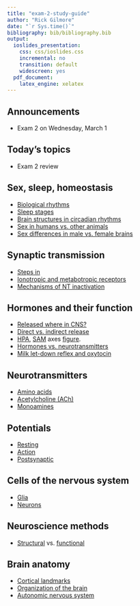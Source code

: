 ```yaml
---
title: "exam-2-study-guide"
author: "Rick Gilmore"
date: "`r Sys.time()`"
bibliography: bib/bibliography.bib
output:
  ioslides_presentation:
    css: css/ioslides.css
    incremental: no
    transition: default
    widescreen: yes
  pdf_document:
    latex_engine: xelatex
---
```


## Announcements

- Exam 2 on Wednesday, March 1

## Today's topics

- Exam 2 review

## Sex, sleep, homeostasis

- [Biological rhythms](https://psu-psychology.github.io/psych-260-spring-2017/lecture-notes/260-2017-02-24-sleep.html#4)
- [Sleep stages](https://psu-psychology.github.io/psych-260-spring-2017/lecture-notes/260-2017-02-24-sleep.html#15)
- [Brain structures in circadian rhythms](https://psu-psychology.github.io/psych-260-spring-2017/lecture-notes/260-2017-02-24-sleep.html#8)
- [Sex in humans vs. other animals](https://psu-psychology.github.io/psych-260-spring-2017/lecture-notes/260-2017-02-22-sex.html#13)
- [Sex differences in male vs. female brains](https://psu-psychology.github.io/psych-260-spring-2017/lecture-notes/260-2017-02-22-sex.html#19)

## Synaptic transmission

- [Steps in](https://psu-psychology.github.io/psych-260-spring-2017/lecture-notes/260-2017-02-10.html#5)
- [Ionotropic and metabotropic receptors](https://psu-psychology.github.io/psych-260-spring-2017/lecture-notes/260-2017-02-10.html#11)
- [Mechanisms of NT inactivation](https://psu-psychology.github.io/psych-260-spring-2017/lecture-notes/260-2017-02-10.html#15)

## Hormones and their function

- [Released where in CNS?](https://psu-psychology.github.io/psych-260-spring-2017/lecture-notes/260-2017-02-20.html#28)
- [Direct vs. indirect release](https://psu-psychology.github.io/psych-260-spring-2017/lecture-notes/260-2017-02-20.html#32)
- [HPA](https://psu-psychology.github.io/psych-260-spring-2017/lecture-notes/260-2017-02-20.html#39), [SAM](https://psu-psychology.github.io/psych-260-spring-2017/lecture-notes/260-2017-02-20.html#38) axes [figure](https://psu-psychology.github.io/psych-260-spring-2017/lecture-notes/260-2017-02-22-sex.html#9).
- [Hormones vs. neurotransmitters](https://psu-psychology.github.io/psych-260-spring-2017/lecture-notes/260-2017-02-20.html#26)
- [Milk let-down reflex and oxytocin](https://psu-psychology.github.io/psych-260-spring-2017/lecture-notes/260-2017-02-20.html#42)

## Neurotransmitters

- [Amino acids](https://psu-psychology.github.io/psych-260-spring-2017/lecture-notes/260-2017-02-13.html#9)
- [Acetylcholine (ACh)](https://psu-psychology.github.io/psych-260-spring-2017/lecture-notes/260-2017-02-13.html#14)
- [Monoamines](https://psu-psychology.github.io/psych-260-spring-2017/lecture-notes/260-2017-02-13.html#20)

## Potentials

- [Resting](https://psu-psychology.github.io/psych-260-spring-2017/lecture-notes/260-2017-02-03.html#4)
- [Action](https://psu-psychology.github.io/psych-260-spring-2017/lecture-notes/260-2017-02-03.html#27)
- [Postsynaptic](https://psu-psychology.github.io/psych-260-spring-2017/lecture-notes/260-2017-02-10.html#14)

## Cells of the nervous system

- [Glia](https://psu-psychology.github.io/psych-260-spring-2017/lecture-notes/260-2017-02-01.html#5)
- [Neurons](https://psu-psychology.github.io/psych-260-spring-2017/lecture-notes/260-2017-02-01.html#15)

## Neuroscience methods

- [Structural](https://psu-psychology.github.io/psych-260-spring-2017/lecture-notes/260-2017-01-13.html#25) vs. [functional](https://psu-psychology.github.io/psych-260-spring-2017/lecture-notes/260-2017-01-18.html#8)

## Brain anatomy

- [Cortical landmarks](https://psu-psychology.github.io/psych-260-spring-2017/lecture-notes/260-2017-01-30.html#22)
- [Organization of the brain](https://psu-psychology.github.io/psych-260-spring-2017/lecture-notes/260-2017-01-20.html#37)
- [Autonomic nervous system](https://psu-psychology.github.io/psych-260-spring-2017/lecture-notes/260-2017-01-30.html#58)